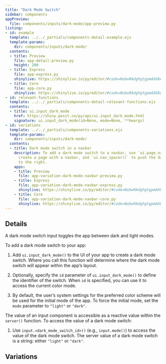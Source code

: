 ```yaml
---
title: "Dark Mode Switch"
sidebar: components
appPreview:
  file: components/inputs/dark-mode/app-preview.py
listing:
- id: example
  template: ../../_partials/components-detail-example.ejs
  template-params:
    dir: components/inputs/dark-mode/
  contents:
  - title: Preview
    file: app-detail-preview.py
    height: 200
  - title: Express
    file: app-express.py
    shinylive: https://shinylive.io/py/editor/#code=NobwRAdghgtgpmAXGKAHVA6VBPMAaMAYwHsIAXOcpMAMwCdiYACAZwAsBLCbJjmVYnTJM6lACZw6AHQj1GrTtwxwAHqlEsWvfoOFdUAVzJ4mBjjIsQzGfUYD6YqHQDWdmMQkAKAJRMmlmTAAXwBdIA
  - title: Core
    file: app-core.py
    shinylive: https://shinylive.io/py/editor/#code=NobwRAdghgtgpmAXGKAHVA6VBPMAaMAYwHsIAXOcpMAMwCdiYACAZwAsBLCbJjmVYnTJMArhzxM6lACZw6EgILoAOhFVpUAfTFMAvKI5YoAcziaaAGzHSAFKqYODGLqhFlN0qHQDWmmMVkbAEomVSDVVVkaVjkANzkbFzcJYjdXMgkWOBYWDlIgxHtHVCgciOh0PSYlVBsNbXEYuni6cIgwAF8AXSA
- id: relevant-functions
  template: ../../_partials/components-detail-relevant-functions.ejs
  contents:
  - title: ui.input_dark_mode
    href: https://shiny.posit.co/py/api/ui.input_dark_mode.html
    signature: ui.input_dark_mode(id=None, mode=None, **kwargs)
- id: variations
  template: ../../_partials/components-variations.ejs
  template-params:
    dir: components/inputs/dark-mode/
  contents:
  - title: Dark mode switch in a navbar
    description: To add a dark mode switch to a navbar, use `ui.page_navbar()` to 
      create a page with a navbar, and `ui.nav_spacer()` to push the dark mode switch 
      to the right.
    apps:
    - title: Preview
      file: app-variation-dark-mode-navbar-preview.py
    - title: Express
      file: app-variation-dark-mode-navbar-express.py
      shinylive: https://shinylive.io/py/editor/#code=NobwRAdghgtgpmAXGKAHVA6VBPMAaMAYwHsIAXOcpMAMwCdiYACAZwAsBLCbDOAD1R04LFkw4xUxOmSYBXDgB0IS+VigBzOAH1iqMiwAUZDmQA2cALwKwAESh0A1kwCyxACZwmAZQDuJwmxiEEwAclAAbgBG9tZ4TDQcpqZQkeYWACp0snBxHG5WYKgacNYAlEoqHBjQ4VosRYRwdAblyhB+ZIGqNVpFEHCmBqpcqLJkWm72Dlow7nAtpYhKTCtMRSJKYAC+ALpAA
    - title: Core
      file: app-variation-dark-mode-navbar-core.py
      shinylive: https://shinylive.io/py/editor/#code=NobwRAdghgtgpmAXGKAHVA6VBPMAaMAYwHsIAXOcpMAMwCdiYACAZwAsBLCbJjmVYnTJMArhzxM6lACZw6EgILoAOhFVpUAfTFMAvKI5YoAcziboANwBGUOgApVTJwYyXNLVFEJy7ASjyOzmKuUBaaJOQMADZ2wVyoImSa0rYA1powxLJ2HNK6ymCZsgW+-oFOZBxkUXD5YAAiaUxFcKwA7lWEbLwQTJY2dAWqvqqqsjSschY+8YkSxIkJZBIscCwsHKS+iOVMnuuj0Oh6TEqodhra4pN003S+YAC+ALpAA
---
```


:::{#example}
:::

:::{#relevant-functions}
:::

## Details

A dark mode switch input toggles the app between dark and light modes.

To add a dark mode switch to your app:

  1. Add `ui.input_dark_mode()` to the UI of your app to create a dark mode switch. Where you call this function will determine where the dark mode switch will appear within the app's layout. 

  2. Optionally, specify the `id` parameter of `ui.input_dark_mode()` to define the identifier of the switch. When `id` is specified, you can use it to access the current color mode.

  3. By default, the user’s system settings for the preferred color scheme will be used for the initial mode of the app. To force the initial mode, set the `mode` parameter to `"light"` or `"dark"`. 

The value of an input component is accessible as a reactive value within the `server()` function. To access the value of a dark mode switch:

  1. Use `input.<dark_mode_switch_id>()` (e.g., `input.mode()`) to access the value of the dark mode switch. The server value of a dark mode switch is a string: either `"light"` or `"dark"`.
  
## Variations

:::{#variations}
:::
